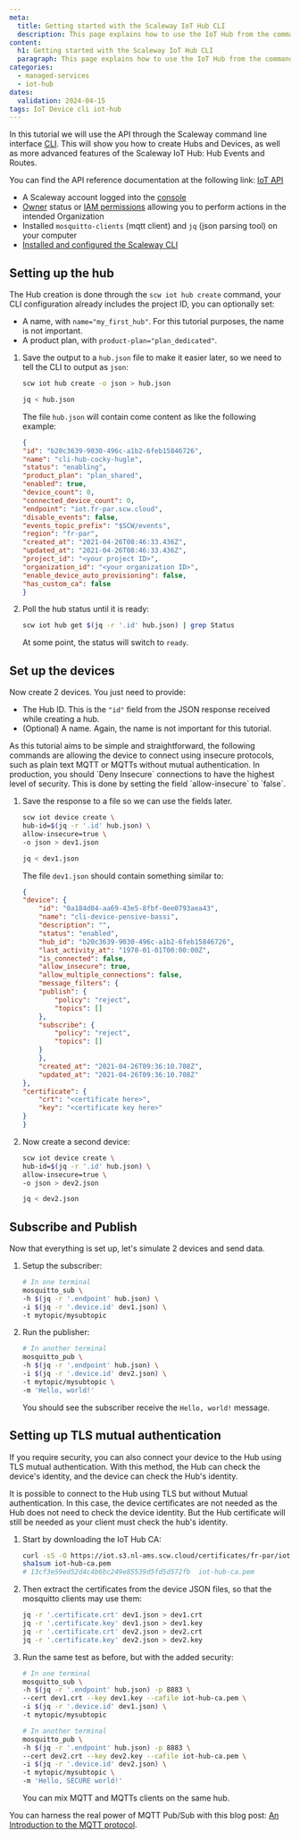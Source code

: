 ```yaml
---
meta:
  title: Getting started with the Scaleway IoT Hub CLI
  description: This page explains how to use the IoT Hub from the command line using the Scaleway CLI
content:
  h1: Getting started with the Scaleway IoT Hub CLI
  paragraph: This page explains how to use the IoT Hub from the command line using the Scaleway CLI
categories:
  - managed-services
  - iot-hub
dates:
  validation: 2024-04-15
tags: IoT Device cli iot-hub 
---
```


In this tutorial we will use the API through the Scaleway command line interface [CLI](https://github.com/scaleway/scaleway-cli#Installation/). This will show you how to create Hubs and Devices, as well as more advanced features of the Scaleway IoT Hub: Hub Events and Routes.

You can find the API reference documentation at the following link: [IoT API](https://www.scaleway.com/en/developers/api/iot/)

<Macro id="requirements" />

- A Scaleway account logged into the [console](https://console.scaleway.com/)
- [Owner](/identity-and-access-management/iam/concepts/#owner) status or [IAM permissions](/identity-and-access-management/iam/concepts/#permission) allowing you to perform actions in the intended Organization
- Installed `mosquitto-clients` (mqtt client) and `jq` (json parsing tool) on your computer
- [Installed and configured the Scaleway CLI](/developer-tools/scaleway-cli/quickstart/)

## Setting up the hub

The Hub creation is done through the `scw iot hub create` command, your CLI configuration already includes the project ID, you can optionally set:
- A name, with `name="my_first_hub"`. For this tutorial purposes, the name is not important.
- A product plan, with `product-plan="plan_dedicated"`.

1. Save the output to a `hub.json` file to make it easier later, so we need to tell the CLI to output as `json`:
    ```bash
    scw iot hub create -o json > hub.json

    jq < hub.json
    ```

    The file `hub.json` will contain come content as like the following example:

    ```json
    {
    "id": "b20c3639-9030-496c-a1b2-6feb15846726",
    "name": "cli-hub-cocky-hugle",
    "status": "enabling",
    "product_plan": "plan_shared",
    "enabled": true,
    "device_count": 0,
    "connected_device_count": 0,
    "endpoint": "iot.fr-par.scw.cloud",
    "disable_events": false,
    "events_topic_prefix": "$SCW/events",
    "region": "fr-par",
    "created_at": "2021-04-26T08:46:33.436Z",
    "updated_at": "2021-04-26T08:46:33.436Z",
    "project_id": "<your project ID>",
    "organization_id": "<your organization ID>",
    "enable_device_auto_provisioning": false,
    "has_custom_ca": false
    }

    ```
2. Poll the hub status until it is ready:
    ```bash
    scw iot hub get $(jq -r '.id' hub.json) | grep Status
    ```

    At some point, the status will switch to `ready`.

## Set up the devices

Now create 2 devices. You just need to provide:
- The Hub ID. This is the `"id"` field from the JSON response received while creating a hub.
- (Optional) A name. Again, the name is not important for this tutorial.

<Message type="note">
  As this tutorial aims to be simple and straightforward, the following commands are allowing the device to connect using insecure protocols, such as plain text MQTT or MQTTs without mutual authentication. In production, you should `Deny Insecure` connections to have the highest level of security. This is done by setting the field `allow-insecure` to `false`.
</Message>

1. Save the response to a file so we can use the fields later.
    ```bash
    scw iot device create \
    hub-id=$(jq -r '.id' hub.json) \
    allow-insecure=true \
    -o json > dev1.json

    jq < dev1.json
    ```

    The file `dev1.json` should contain something similar to:

    ```json
    {
    "device": {
        "id": "0a184d04-aa69-43e5-8fbf-0ee0793aea43",
        "name": "cli-device-pensive-bassi",
        "description": "",
        "status": "enabled",
        "hub_id": "b20c3639-9030-496c-a1b2-6feb15846726",
        "last_activity_at": "1970-01-01T00:00:00Z",
        "is_connected": false,
        "allow_insecure": true,
        "allow_multiple_connections": false,
        "message_filters": {
        "publish": {
            "policy": "reject",
            "topics": []
        },
        "subscribe": {
            "policy": "reject",
            "topics": []
        }
        },
        "created_at": "2021-04-26T09:36:10.708Z",
        "updated_at": "2021-04-26T09:36:10.708Z"
    },
    "certificate": {
        "crt": "<certificate here>",
        "key": "<certificate key here>"
    }
    }
    ```
2. Now create a second device:
    ```bash
    scw iot device create \
    hub-id=$(jq -r '.id' hub.json) \
    allow-insecure=true \
    -o json > dev2.json

    jq < dev2.json
    ```

## Subscribe and Publish

Now that everything is set up, let's simulate 2 devices and send data.

1. Setup the subscriber:
    ```bash
    # In one terminal
    mosquitto_sub \
    -h $(jq -r '.endpoint' hub.json) \
    -i $(jq -r '.device.id' dev1.json) \
    -t mytopic/mysubtopic
    ```
2. Run the publisher:
    ```bash
    # In another terminal
    mosquitto_pub \
    -h $(jq -r '.endpoint' hub.json) \
    -i $(jq -r '.device.id' dev2.json) \
    -t mytopic/mysubtopic \
    -m 'Hello, world!'
    ```

    You should see the subscriber receive the `Hello, world!` message.

## Setting up TLS mutual authentication

If you require security, you can also connect your device to the Hub using TLS mutual authentication. With this method, the Hub can check the device's identity, and the device can check the Hub's identity.

<Message type="note">
  It is possible to connect to the Hub using TLS but without Mutual authentication. In this case, the device certificates are not needed as the Hub does not need to check the device identity. But the Hub certificate will still be needed as your client must check the hub's identity.
</Message>

1. Start by downloading the IoT Hub CA:
    ```bash
    curl -sS -O https://iot.s3.nl-ams.scw.cloud/certificates/fr-par/iot-hub-ca.pem
    sha1sum iot-hub-ca.pem
    # 13cf3e59ed52d4c4b6bc249e85539d5fd5d572fb  iot-hub-ca.pem
    ```
2. Then extract the certificates from the device JSON files, so that the mosquitto clients may use them:
    ```bash
    jq -r '.certificate.crt' dev1.json > dev1.crt
    jq -r '.certificate.key' dev1.json > dev1.key
    jq -r '.certificate.crt' dev2.json > dev2.crt
    jq -r '.certificate.key' dev2.json > dev2.key
    ```
3. Run the same test as before, but with the added security:
    ```bash
    # In one terminal
    mosquitto_sub \
    -h $(jq -r '.endpoint' hub.json) -p 8883 \
    --cert dev1.crt --key dev1.key --cafile iot-hub-ca.pem \
    -i $(jq -r '.device.id' dev1.json) \
    -t mytopic/mysubtopic
    ```

    ```bash
    # In another terminal
    mosquitto_pub \
    -h $(jq -r '.endpoint' hub.json) -p 8883 \
    --cert dev2.crt --key dev2.key --cafile iot-hub-ca.pem \
    -i $(jq -r '.device.id' dev2.json) \
    -t mytopic/mysubtopic \
    -m 'Hello, SECURE world!'
    ```

    <Message type="note">
      You can mix MQTT and MQTTs clients on the same hub.
    </Message>

You can harness the real power of MQTT Pub/Sub with this blog post: [An Introduction to the MQTT protocol](https://www.scaleway.com/en/blog/introduction-to-mqtt-protocol/).


